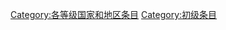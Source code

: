 {{catmore1|[[WikiProject:国家和地区|WikiProject:国家和地区]]}}
{{Articles by Quality| topic=国家和地区|project=国家和地区|format=TOC}}
{{Wikipedia category}}
{{empty category}}

[[Category:各等级国家和地区条目|Category:各等级国家和地区条目]]
[[Category:初级条目|Category:初级条目]]
